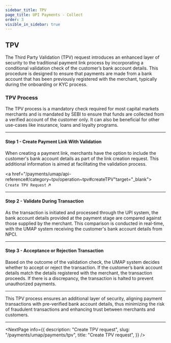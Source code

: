 ```yaml
---
sidebar_title: TPV
page_title: UPI Payments - Collect
order: 3
visible_in_sidebar: true
---
```


## TPV

The Third Party Validation (TPV) request introduces an enhanced layer of security to the traditional payment link process by incorporating a conditional validation check of the customer’s bank account details. This procedure is designed to ensure that payments are made from a bank account that has been previously registered with the merchant, typically during the onboarding or KYC process.

### TPV Process
The TPV process is a mandatory check required for most capital markets merchants and is mandated by SEBI to ensure that funds are collected from a verified account of the customer only. It can also be beneficial for other use-cases like insurance, loans and loyalty programs.

<hr class="primary" />

#### Step 1 - Create Payment Link With Validation
When creating a payment link, merchants have the option to include the customer's bank account details as part of the link creation request. This additional information is aimed at facilitating the validation process.

<a href="/payments/umap/api-reference#/category~tpv/operation~tpv#createTPV"target="_blank">
    <code>Create TPV Request</code> ↗
</a>

<hr class="primary" />

#### Step 2 - Validate During Transaction
As the transaction is initiated and processed through the UPI system, the bank account details provided at the payment stage are compared against those supplied by the merchant. This comparison is conducted in real-time, with the UMAP system receiving the customer's bank account details from NPCI.

<hr class="primary" />

#### Step 3 - Acceptance or Rejection Transaction
Based on the outcome of the validation check, the UMAP system decides whether to accept or reject the transaction. If the customer’s bank account details match the details registered with the merchant, the transaction proceeds. If there is a discrepancy, the transaction is halted to prevent unauthorized payments.

<hr class="primary" />

This TPV process ensures an additional layer of security, aligning payment transactions with pre-verified bank account details, thus minimizing the risk of fraudulent transactions and enhancing trust between merchants and customers.

<hr class="primary" />

<NextPage
    info={{
        description:
            "Create TPV request",
        slug: "/payments/umap/payments/tpv",
        title: "Create TPV request",
    }}
/>